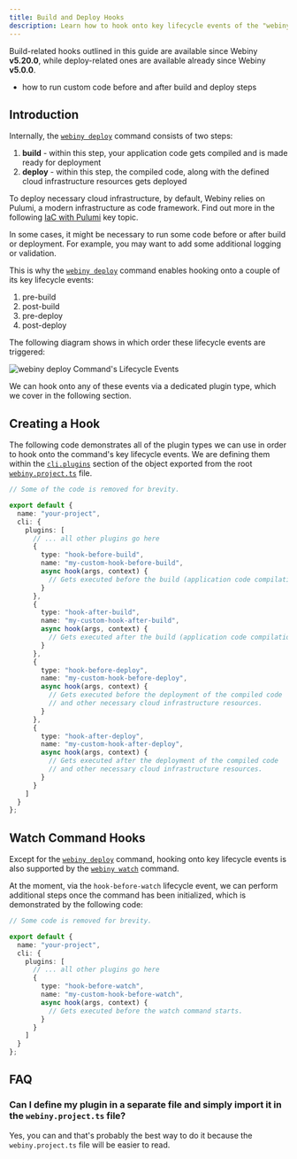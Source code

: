 ```yaml
---
title: Build and Deploy Hooks
description: Learn how to hook onto key lifecycle events of the "webiny deploy" commands.
---
```



<Alert type="info" title="Can I Use This?">

Build-related hooks outlined in this guide are available since Webiny **v5.20.0**, while deploy-related ones are available already since Webiny **v5.0.0**.

</Alert>

<Alert type="success" title="What you’ll learn">

- how to run custom code before and after build and deploy steps

</Alert>

## Introduction

Internally, the [`webiny deploy`](/docs/{version}/core-development-concepts/basics/project-deployment) command consists of two steps:

1. **build** - within this step, your application code gets compiled and is made ready for deployment
2. **deploy** - within this step, the compiled code, along with the defined cloud infrastructure resources gets deployed

<Alert type="info">

To deploy necessary cloud infrastructure, by default, Webiny relies on Pulumi, a modern infrastructure as code framework. Find out more in the following [IaC with Pulumi](../../infrastructure/pulumi-iac/iac-with-pulumi) key topic.

</Alert>

In some cases, it might be necessary to run some code before or after build or deployment. For example, you may want to add some additional logging or validation.

This is why the [`webiny deploy`](/docs/{version}/core-development-concepts/basics/project-deployment) command enables hooking onto a couple of its key lifecycle events:

1. pre-build
2. post-build
3. pre-deploy
4. post-deploy

The following diagram shows in which order these lifecycle events are triggered:

<Image src={deployPhases} title="webiny deploy Command's Lifecycle Events" shadow={false} />

We can hook onto any of these events via a dedicated plugin type, which we cover in the following section.

## Creating a Hook

The following code demonstrates all of the plugin types we can use in order to hook onto the command's key lifecycle events. We are defining them within the [`cli.plugins`](https://github.com/webiny/webiny-js/blob/next/packages/cwp-template-aws/template/common/webiny.project.ts#L23) section of the object exported from the root [`webiny.project.ts`](https://github.com/webiny/webiny-js/blob/next/packages/cwp-template-aws/template/common/webiny.project.ts) file.

```ts webiny.project.ts
// Some of the code is removed for brevity.

export default {
  name: "your-project",
  cli: {
    plugins: [
      // ... all other plugins go here
      {
        type: "hook-before-build",
        name: "my-custom-hook-before-build",
        async hook(args, context) {
          // Gets executed before the build (application code compilation) step.
        }
      },
      {
        type: "hook-after-build",
        name: "my-custom-hook-after-build",
        async hook(args, context) {
          // Gets executed after the build (application code compilation) step.
        }
      },
      {
        type: "hook-before-deploy",
        name: "my-custom-hook-before-deploy",
        async hook(args, context) {
          // Gets executed before the deployment of the compiled code
          // and other necessary cloud infrastructure resources.
        }
      },
      {
        type: "hook-after-deploy",
        name: "my-custom-hook-after-deploy",
        async hook(args, context) {
          // Gets executed after the deployment of the compiled code
          // and other necessary cloud infrastructure resources.
        }
      }
    ]
  }
};
```

## Watch Command Hooks

Except for the [`webiny deploy`](/docs/{version}/core-development-concepts/basics/project-deployment) command, hooking onto key lifecycle events is also supported by the [`webiny watch`](/docs/{version}/core-development-concepts/basics/watch-command) command.

At the moment, via the `hook-before-watch` lifecycle event, we can perform additional steps once the command has been initialized, which is demonstrated by the following code:

```ts webiny.project.ts
// Some code is removed for brevity.

export default {
  name: "your-project",
  cli: {
    plugins: [
      // ... all other plugins go here
      {
        type: "hook-before-watch",
        name: "my-custom-hook-before-watch",
        async hook(args, context) {
          // Gets executed before the watch command starts.
        }
      }
    ]
  }
};
```

## FAQ

### Can I define my plugin in a separate file and simply import it in the `webiny.project.ts` file?

Yes, you can and that's probably the best way to do it because the `webiny.project.ts` file will be easier to read.
